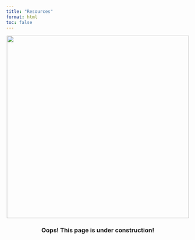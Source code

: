 ```yaml
---
title: "Resources"
format: html
toc: false
---
```


<center>
<img src=https://octodex.github.com/images/constructocat2.jpg width="500" height="500">

### Oops! This page is under construction! 
</center>